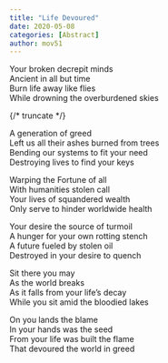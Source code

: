 ```yaml
---
title: "Life Devoured"
date: 2020-05-08
categories: [Abstract]
author: mov51
---
```


Your broken decrepit minds  
Ancient in all but time  
Burn life away like flies  
While drowning the overburdened skies  

{/* truncate */}
  
A generation of greed  
Left us all their ashes burned from trees  
Bending our systems to fit your need  
Destroying lives to find your keys  
  
Warping the Fortune of all  
With humanities stolen call  
Your lives of squandered wealth  
Only serve to hinder worldwide health  
  
Your desire the source of turmoil  
A hunger for your own rotting stench  
A future fueled by stolen oil  
Destroyed in your desire to quench  
  
Sit there you may  
As the world breaks  
As it falls from your life’s decay  
While you sit amid the bloodied lakes  
  
On you lands the blame  
In your hands was the seed  
From your life was built the flame  
That devoured the world in greed  